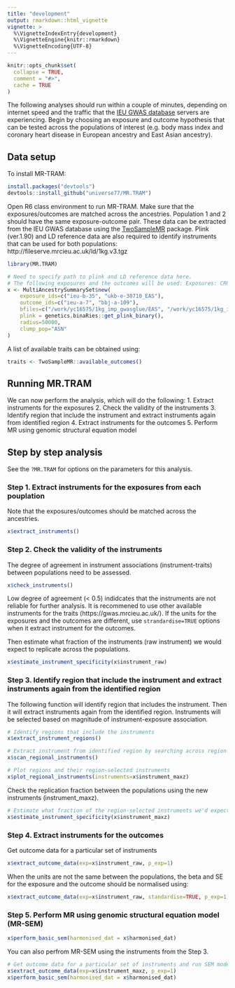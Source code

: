 ```yaml
---
title: "development"
output: rmarkdown::html_vignette
vignette: >
  %\VignetteIndexEntry{development}
  %\VignetteEngine{knitr::rmarkdown}
  %\VignetteEncoding{UTF-8}
---
```


```r
knitr::opts_chunk$set(
  collapse = TRUE,
  comment = "#>",
  cache = TRUE
)
```

The following analyses should run within a couple of minutes, depending on internet speed and the traffic that the [IEU GWAS database](https://gwas.mrcieu.ac.uk/) servers are experiencing. Begin by choosing an exposure and outcome hypothesis that can be tested across the populations of interest (e.g. body mass index and coronary heart disease in European ancestry and East Asian ancestry). 


## Data setup

To install MR-TRAM:

```r
install.packages("devtools")
devtools::install_github("universe77/MR.TRAM")
```

Open R6 class environment to run MR-TRAM. Make sure that the exposures/outcomes are matched across the ancestries. Population 1 and 2 should have the same exposure-outcome pair. These data can be extracted from the IEU GWAS database using the [TwoSampleMR](https://mrcieu.github.io/TwoSampleMR/) package. Plink (ver.1.90) and LD reference data are also required to identify instruments that can be used for both populations: http://fileserve.mrcieu.ac.uk/ld/1kg.v3.tgz 

```r
library(MR.TRAM)

# Need to specify path to plink and LD reference data here.
# The following exposures and the outcomes will be used: Exposures: CRP (EUR-EAS); Outcomes: CHD (EUR-EAS)
x <- MultiAncestrySummarySet$new(
	exposure_ids=c("ieu-b-35", "ukb-e-30710_EAS"), 
	outcome_ids=c("ieu-a-7", "bbj-a-109"), 
	bfiles=c("/work/yc16575/1kg_imp_gwasglue/EAS", "/work/yc16575/1kg_imp_gwasglue/EAS"), 
	plink = genetics.binaRies::get_plink_binary(), 
	radius=50000, 
	clump_pop="ASN"
)
```

A list of available traits can be obtained using:
```r
traits <- TwoSampleMR::available_outcomes()
```

## Running MR.TRAM

We can now perform the analysis, which will do the following:
1. Extract instruments for the exposures
2. Check the validity of the instruments
3. Identify region that include the instrument and extract instruments again from identified region
4. Extract instruments for the outcomes
5. Perform MR using genomic structural equation model


## Step by step analysis 

See the `?MR.TRAM` for options on the parameters for this analysis. 

### Step 1. Extract instruments for the exposures from each pouplation
Note that the exposures/outcomes should be matched across the ancestries. 

```r
x$extract_instruments()
```

### Step 2. Check the validity of the instruments
The degree of agreement in instrument associations (instrument-traits) between populations need to be assessed.

```r
x$check_instruments()
```
Low degree of agreement (< 0.5) indidcates that the instruments are not reliable for further analysis. It is recommened to use other available instruments for the traits (https://gwas.mrcieu.ac.uk/). If the units for the exposures and the outcomes are different, use `strandardise=TRUE` options when it extract instrument for the outcomes. 

Then estimate what fraction of the instruments (raw instrument) we would expect to replicate across the populations.

```r
x$estimate_instrument_specificity(x$instrument_raw)
```

### Step 3. Identify region that include the instrument and extract instruments again from the identified region
The following function will identify region that includes the instrument. Then it will extract instruments again from the identified region. Instruments will be selected based on magnitude of instrument-exposure association.

```r
# Identify regions that include the instruments
x$extract_instrument_regions()

# Extract instrument from identified region by searching across region for best associations
x$scan_regional_instruments()

# Plot regions and their region-selected instruments
x$plot_regional_instruments(instruments=x$instrument_maxz)
```

Check the replication fraction between the populations using the new instruments (instrument_maxz).
```r
# Estimate what fraction of the region-selected instruments we'd expect to replicate
x$estimate_instrument_specificity(x$instrument_maxz)
```

### Step 4. Extract instruments for the outcomes
Get outcome data for a particular set of instruments 
```r
x$extract_outcome_data(exp=x$instrument_raw, p_exp=1)
```
When the units are not the same between the populations, the beta and SE for the exposure and the 
outcome should be normalised using:

```r
x$extract_outcome_data(exp=x$instrument_raw, standardise=TRUE, p_exp=1)
```

### Step 5. Perform MR using genomic structural equation model (MR-SEM)
```r
x$perform_basic_sem(harmonised_dat = x$harmonised_dat)
```


You can also perfrom MR-SEM using the instruments from the Step 3.
```r
# Get outcome data for a particular set of instruments and run SEM model 
x$extract_outcome_data(exp=x$instrument_maxz, p_exp=1)
x$perform_basic_sem(harmonised_dat = x$harmonised_dat)

```



